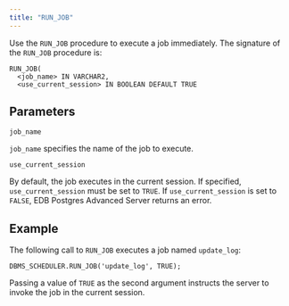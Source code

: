 ```yaml
---
title: "RUN_JOB"
---
```


Use the `RUN_JOB` procedure to execute a job immediately. The signature of the `RUN_JOB` procedure is:

```text
RUN_JOB(
  <job_name> IN VARCHAR2,
  <use_current_session> IN BOOLEAN DEFAULT TRUE
```

## Parameters

`job_name`

 `job_name` specifies the name of the job to execute.

`use_current_session`

 By default, the job executes in the current session. If specified, `use_current_session` must be set to `TRUE`. If `use_current_session` is set to `FALSE`, EDB Postgres Advanced Server returns an error.

## Example

The following call to `RUN_JOB` executes a job named `update_log`:

```text
DBMS_SCHEDULER.RUN_JOB('update_log', TRUE);
```

Passing a value of `TRUE` as the second argument instructs the server to invoke the job in the current session.
